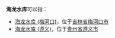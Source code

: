 '''海龙水库'''可以指：
* [[海龙水库_(梅河口)|海龙水库 (梅河口)]]，位于[[吉林省|吉林省]][[梅河口市|梅河口市]]
* [[海龙水库_(遵义)|海龙水库 (遵义)]]，位于[[贵州省|贵州省]][[遵义市|遵义市]]

{{dab|H|cat=四字水庫消歧義}}